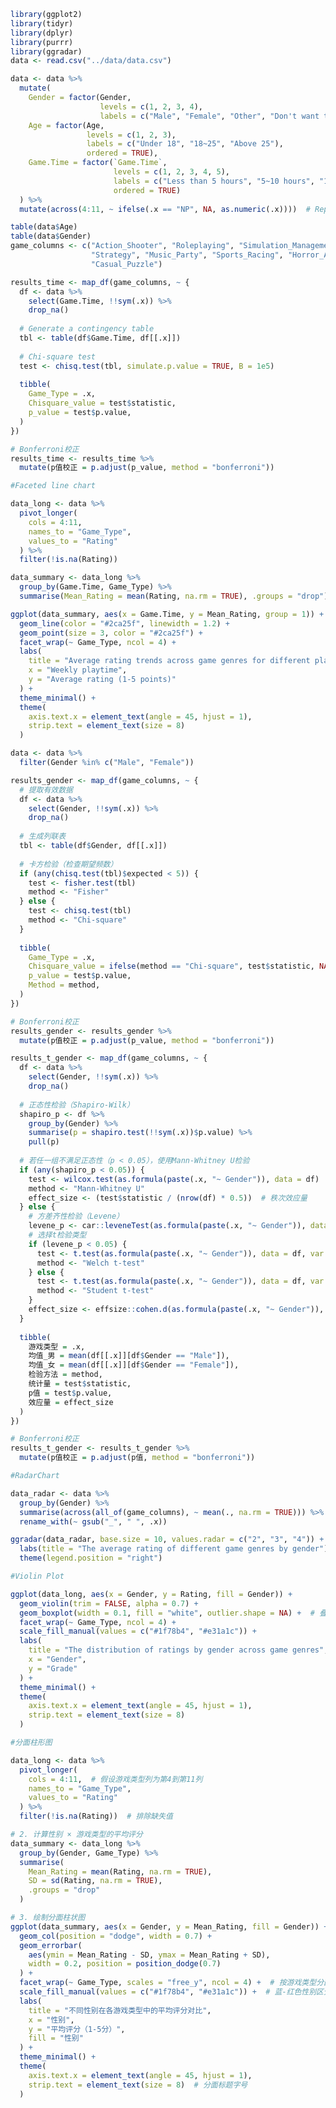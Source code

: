 


```r

library(ggplot2)
library(tidyr)
library(dplyr)
library(purrr)
library(ggradar)
data <- read.csv("../data/data.csv")

```


```r

data <- data %>%
  mutate(
    Gender = factor(Gender, 
                    levels = c(1, 2, 3, 4), 
                    labels = c("Male", "Female", "Other", "Don't want to tell")),
    Age = factor(Age, 
                 levels = c(1, 2, 3), 
                 labels = c("Under 18", "18~25", "Above 25"), 
                 ordered = TRUE),
    Game.Time = factor(`Game.Time`, 
                       levels = c(1, 2, 3, 4, 5), 
                       labels = c("Less than 5 hours", "5~10 hours", "11~20 hours", "21~40 hours", "More than 40 hours"), 
                       ordered = TRUE)
  ) %>%
  mutate(across(4:11, ~ ifelse(.x == "NP", NA, as.numeric(.x))))  # Replace NP with NA

```

```r

table(data$Age)
table(data$Gender)
game_columns <- c("Action_Shooter", "Roleplaying", "Simulation_Management", 
                  "Strategy", "Music_Party", "Sports_Racing", "Horror_Adventure", 
                  "Casual_Puzzle")

```



```r

results_time <- map_df(game_columns, ~ {
  df <- data %>%
    select(Game.Time, !!sym(.x)) %>%
    drop_na()
  
  # Generate a contingency table
  tbl <- table(df$Game.Time, df[[.x]])
  
  # Chi-square test
  test <- chisq.test(tbl, simulate.p.value = TRUE, B = 1e5)
  
  tibble(
    Game_Type = .x,
    Chisquare_value = test$statistic,
    p_value = test$p.value,
  )
})

# Bonferroni校正
results_time <- results_time %>%
  mutate(p值校正 = p.adjust(p_value, method = "bonferroni"))

```






```r

#Faceted line chart

data_long <- data %>%
  pivot_longer(
    cols = 4:11,
    names_to = "Game_Type",
    values_to = "Rating"
  ) %>%
  filter(!is.na(Rating))  

data_summary <- data_long %>%
  group_by(Game.Time, Game_Type) %>%
  summarise(Mean_Rating = mean(Rating, na.rm = TRUE), .groups = "drop")

ggplot(data_summary, aes(x = Game.Time, y = Mean_Rating, group = 1)) +
  geom_line(color = "#2ca25f", linewidth = 1.2) +  
  geom_point(size = 3, color = "#2ca25f") +  
  facet_wrap(~ Game_Type, ncol = 4) +  
  labs(
    title = "Average rating trends across game genres for different playtime",
    x = "Weekly playtime",
    y = "Average rating (1-5 points)"
  ) +
  theme_minimal() +
  theme(
    axis.text.x = element_text(angle = 45, hjust = 1),  
    strip.text = element_text(size = 8)  
  )

```

```r

data <- data %>%
  filter(Gender %in% c("Male", "Female")) 

```




```r

results_gender <- map_df(game_columns, ~ {
  # 提取有效数据
  df <- data %>%
    select(Gender, !!sym(.x)) %>%
    drop_na()
  
  # 生成列联表
  tbl <- table(df$Gender, df[[.x]])
  
  # 卡方检验（检查期望频数）
  if (any(chisq.test(tbl)$expected < 5)) {
    test <- fisher.test(tbl)
    method <- "Fisher"
  } else {
    test <- chisq.test(tbl)
    method <- "Chi-square"
  }
  
  tibble(
    Game_Type = .x,
    Chisquare_value = ifelse(method == "Chi-square", test$statistic, NA),
    p_value = test$p.value,
    Method = method,
  )
})

# Bonferroni校正
results_gender <- results_gender %>%
  mutate(p值校正 = p.adjust(p_value, method = "bonferroni"))

```


```r

results_t_gender <- map_df(game_columns, ~ {
  df <- data %>%
    select(Gender, !!sym(.x)) %>%
    drop_na()
  
  # 正态性检验（Shapiro-Wilk）
  shapiro_p <- df %>%
    group_by(Gender) %>%
    summarise(p = shapiro.test(!!sym(.x))$p.value) %>%
    pull(p)
  
  # 若任一组不满足正态性（p < 0.05），使用Mann-Whitney U检验
  if (any(shapiro_p < 0.05)) {
    test <- wilcox.test(as.formula(paste(.x, "~ Gender")), data = df)
    method <- "Mann-Whitney U"
    effect_size <- (test$statistic / (nrow(df) * 0.5))  # 秩次效应量
  } else {
    # 方差齐性检验（Levene）
    levene_p <- car::leveneTest(as.formula(paste(.x, "~ Gender")), data = df)$`Pr(>F)`[1]
    # 选择t检验类型
    if (levene_p < 0.05) {
      test <- t.test(as.formula(paste(.x, "~ Gender")), data = df, var.equal = FALSE)
      method <- "Welch t-test"
    } else {
      test <- t.test(as.formula(paste(.x, "~ Gender")), data = df, var.equal = TRUE)
      method <- "Student t-test"
    }
    effect_size <- effsize::cohen.d(as.formula(paste(.x, "~ Gender")), data = df)$estimate
  }
  
  tibble(
    游戏类型 = .x,
    均值_男 = mean(df[[.x]][df$Gender == "Male"]),
    均值_女 = mean(df[[.x]][df$Gender == "Female"]),
    检验方法 = method,
    统计量 = test$statistic,
    p值 = test$p.value,
    效应量 = effect_size
  )
})

# Bonferroni校正
results_t_gender <- results_t_gender %>%
  mutate(p值校正 = p.adjust(p值, method = "bonferroni"))

```


```r

#RadarChart

data_radar <- data %>%
  group_by(Gender) %>%
  summarise(across(all_of(game_columns), ~ mean(., na.rm = TRUE))) %>%
  rename_with(~ gsub("_", " ", .x)) 

ggradar(data_radar, base.size = 10, values.radar = c("2", "3", "4")) +
  labs(title = "The average rating of different game genres by gender") +
  theme(legend.position = "right")
```
```r

#Violin Plot

ggplot(data_long, aes(x = Gender, y = Rating, fill = Gender)) +
  geom_violin(trim = FALSE, alpha = 0.7) +
  geom_boxplot(width = 0.1, fill = "white", outlier.shape = NA) +  # 叠加箱线图
  facet_wrap(~ Game_Type, ncol = 4) +
  scale_fill_manual(values = c("#1f78b4", "#e31a1c")) +
  labs(
    title = "The distribution of ratings by gender across game genres",
    x = "Gender",
    y = "Grade"
  ) +
  theme_minimal() +
  theme(
    axis.text.x = element_text(angle = 45, hjust = 1),
    strip.text = element_text(size = 8)
  )

```


```r


#分面柱形图

data_long <- data %>%
  pivot_longer(
    cols = 4:11,  # 假设游戏类型列为第4到第11列
    names_to = "Game_Type",
    values_to = "Rating"
  ) %>%
  filter(!is.na(Rating))  # 排除缺失值

# 2. 计算性别 × 游戏类型的平均评分
data_summary <- data_long %>%
  group_by(Gender, Game_Type) %>%
  summarise(
    Mean_Rating = mean(Rating, na.rm = TRUE),
    SD = sd(Rating, na.rm = TRUE),
    .groups = "drop"
  )

# 3. 绘制分面柱状图
ggplot(data_summary, aes(x = Gender, y = Mean_Rating, fill = Gender)) +
  geom_col(position = "dodge", width = 0.7) +
  geom_errorbar(
    aes(ymin = Mean_Rating - SD, ymax = Mean_Rating + SD),
    width = 0.2, position = position_dodge(0.7)
  ) +
  facet_wrap(~ Game_Type, scales = "free_y", ncol = 4) +  # 按游戏类型分面
  scale_fill_manual(values = c("#1f78b4", "#e31a1c")) +  # 蓝-红色性别区分
  labs(
    title = "不同性别在各游戏类型中的平均评分对比",
    x = "性别",
    y = "平均评分（1-5分）",
    fill = "性别"
  ) +
  theme_minimal() +
  theme(
    axis.text.x = element_text(angle = 45, hjust = 1),
    strip.text = element_text(size = 8)  # 分面标题字号
  )


```





